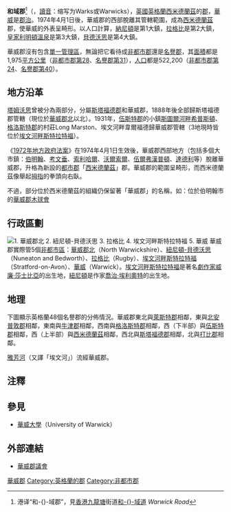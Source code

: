 {{noteTA
|G1=UK Places
|G2=Unit
|6=zh-cn:沃里克郡板球俱乐部;zh-hk:和域郡木球會;zh-tw:華威郡板球俱樂部
|7=zh-cn:埃文河;zh-hk:雅芳河;zh-tw:雅芳河
|8=zh-tw:史特拉福;zh-hans:斯特拉特福
|9=zh-tw:艾略特;zh:埃利奧特
}}
{{Infobox England county
 | name = 華威郡
 | official_name = Warwickshire
 | native_name = Warwickshire
 | image =
 | motto =
 | map = {{click
|image =Warwi.svg
|size = 200px
|link = 華威郡#地理
|desc = top-left
}}
 | status = [[名譽郡|名譽郡]]<br />[[非都市郡|非都市郡]]
 | origin =
 | region = [[西米德蘭茲|西米德蘭茲]]
 | adminhq = [[華威|華威]]
 | iso = GB-WAR
 | ons = 44
 | nutscode =
 | nuts3 = UKG13
<!---
Area
--->
 | ceremonial_area_rank = 31
 | ceremonial_area= 1,975 km²
 | non_metropolitan_area_rank = 28
 | non_metropolitan_area = 1,975 km²
<!---
Population
--->
 | popestdate = {{English statistics year}}
 | ceremonial_pop_rank ={{English cerem counties|RNK=Warwickshire}}
 | ceremonial_pop = {{English cerem counties|POP=Warwickshire}}
 | non_metropolitan_pop_rank = {{English admin counties|RNK=Warwickshire}}
 | non_metropolitan_pop = {{English admin counties|POP=Warwickshire}}
<!---
Density
--->
 | ceremonial_density_rank = 第32
 | ceremonial_density = {{English cerem counties|DEN=Warwickshire}}
 | non_metropolitan_density_rank = 第18
 | non_metropolitan_density= {{English admin counties|DEN=Warwickshire}}
 | ethnicity = 95.6%[[白人|白人]]<br />2.8%亞裔
 | council = [[File:華威郡.jpg|File:華威郡.jpg]]<br />華威郡議會<BR>[http://www.warwickshire.gov.uk/ Warwickshire.gov.uk]
 | English county control = [[保守黨_(英國)|保守黨]]
 | mps =}}
'''和域郡'''<ref>港译“和-{}-域郡”，見[[香港|香港]][[九龍塘|九龍塘]]街道[[和域道|和-{}-域道]] ''Warwick Road''</ref>（{{lang-en|Warwickshire}}，[[國際音標|讀音]]：{{audio|En-warwickshire.ogg|/'{{ipa|wɒrɪkʃə}}/}}缩写为Warks或Warwicks），[[英國|英國]][[英格蘭|英格蘭]][[西米德蘭茲|西米德蘭茲]]的[[英格蘭的郡|郡]]，[[瓦立克|華威]]是[[郡治|郡治]]。1974年4月1日後，華威郡的西部脫離其管轄範圍，成為[[西米德蘭茲郡|西米德蘭茲]]郡，使華威的外表呈畸形。以人口計算，[[納尼頓|納尼頓]]是第1大鎮，[[拉格比|拉格比]]是第2大鎮，[[皇家利明頓溫泉|皇家利明頓溫泉]]是第3大鎮，[[貝德沃思|貝德沃思]]是第4大鎮。

華威郡沒有包含[[單一管理區|單一管理區]]，無論把它看待成[[非都市郡|非都市郡]]還是[[名譽郡|名譽郡]]，其[[面積|面積]]都是1,975[[平方公里|平方公里]]（[[英格蘭的非都市郡列表_(以面積排列)|非都市郡第28]]、[[英格蘭的名譽郡列表_(以面積排列)|名譽郡第31]]），[[人口|人口]]都是522,200（[[英格蘭的非都市郡列表_(以人口排列)|非都市郡第24]]、[[英格蘭的名譽郡列表_(以人口排列)|名譽郡第40]]）。

== 地方沿革 ==
[[塔姆沃思|塔姆沃思]]曾被分為兩部分，分屬[[斯塔福德郡|斯塔福德郡]]和華威郡，1888年後全部歸斯塔福德郡管轄（現位於[[華威郡北|華威郡北]]以北）。1931年，[[伍斯特郡|伍斯特郡]]的小鎮[[斯圖爾河畔希普斯頓|斯圖爾河畔希普斯頓]]、[[格洛斯特郡|格洛斯特郡]]的村莊Long Marston、埃文河畔韋爾福德歸華威郡管轄（3地現時皆位於[[埃文河畔斯特拉特福|埃文河畔斯特拉特福]]）。

《[[1972年地方政府法案|1972年地方政府法案]]》在1974年4月1日生效後，華威郡西部地方（包括多個大市鎮：[[伯明翰|伯明翰]]、[[考文垂|考文垂]]、[[索利哈爾|索利哈爾]]、[[沃爾索爾|沃爾索爾]]、[[伍爾弗漢普頓|伍爾弗漢普頓]]、[[達德利|達德利]]等）脫離華威郡，升格為新設的[[都市郡|都市郡]]「[[西米德蘭茲郡|西米德蘭茲]]」郡。華威郡的範圍呈畸形，而西米德蘭茲像舉起[[拇指|拇指]]的拳頭向右臥。

不過，部分位於西米德蘭茲的組織仍保留著「華威郡」的名稱，如：位於伯明翰市的[[華威郡木球會|華威郡木球會]]

== 行政區劃 ==
[[File:Warwickshire Numbered.png|thumb|left|
1. [[華威郡北|華威郡北]]<br />
2. [[紐尼頓-貝德沃思|紐尼頓-貝德沃思]]<br />
3. [[拉格比區|拉格比]]<br />
4. [[埃文河畔斯特拉特福區|埃文河畔斯特拉特福]]<!---埃文河 = 雅芳河 = 艾芬河---><br />
5. [[華威區|華威]]
]]
華威郡實際管5個[[非都市區|非都市區]]：[[華威郡北|華威郡北]]（North Warwickshire）、[[紐尼頓-貝德沃思|紐尼頓-貝德沃思]]（Nuneaton and Bedworth）、[[拉格比區|拉格比]]（Rugby）、[[埃文河畔斯特拉特福區|埃文河畔斯特拉特福]]（Stratford-on-Avon）、[[華威區|華威]]（Warwick）。[[埃文河畔斯特拉特福|埃文河畔斯特拉特福]]是著名[[劇作家|劇作家]][[威廉·莎士比亞|威廉·莎士比亞]]的出生地，[[紐尼頓|紐尼頓]]是作家[[喬治·埃利奧特|喬治·埃利奧特]]的出生地。

{{clear}}

== 地理 ==
下圖顯示英格蘭48個名譽郡的分佈情況。華威郡東北與[[萊斯特郡|萊斯特郡]]相鄰，東與[[北安普敦郡|北安普敦郡]]相鄰，東南與[[牛津郡|牛津郡]]相鄰，西南與[[格洛斯特郡|格洛斯特郡]]相鄰，西（下半部）與[[伍斯特郡|伍斯特郡]]相鄰，西（上半部）與[[西米德蘭茲郡|西米德蘭茲]]相鄰，西北與[[斯塔福德郡|斯塔福德郡]]相鄰，北與[[打比郡|打比郡]]相鄰。

[[雅芳河_(華威郡)|雅芳河]]（又譯「埃文河」）流經華威郡。

{{England map H}}
{{Warwickshire map}}
{{England map F}}

== 注釋 ==
{{reflist}}
==參見==
*[[華威大學|華威大學]]（University of Warwick）

== 外部連結 ==
*{{en}} [http://www.warwickshire.gov.uk/ 華威郡議會]

{{coord|52|16|56|N|1|35|04|W|type:adm1st_region:GB|display=title}}

{{英国行政区划}}
{{England counties}}

{{DEFAULTSORT:Warwickshire}}
[[Category:華威郡|]]
[[Category:英格蘭的郡|Category:英格蘭的郡]]
[[Category:非都市郡|Category:非都市郡]]
